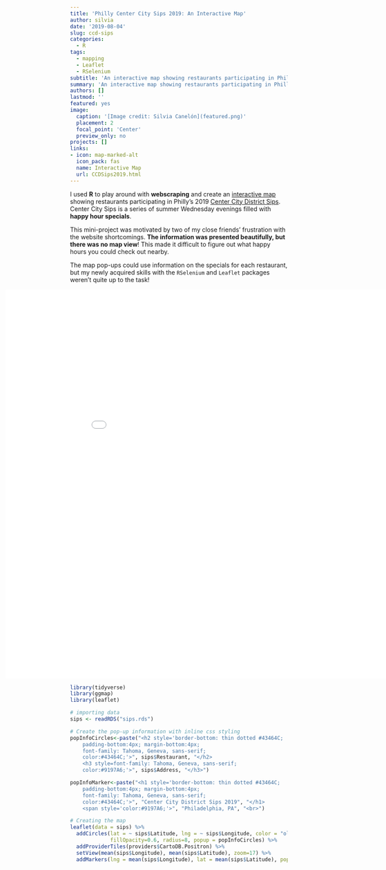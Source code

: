 ```yaml
---
title: 'Philly Center City Sips 2019: An Interactive Map'
author: silvia
date: '2019-08-04'
slug: ccd-sips
categories:
  - R
tags:
  - mapping
  - Leaflet
  - RSelenium
subtitle: 'An interactive map showing restaurants participating in Philly’s Center City District Sips 2019.'
summary: 'An interactive map showing restaurants participating in Philly’s Center City District Sips 2019.'
authors: []
lastmod: ''
featured: yes
image:
  caption: '[Image credit: Silvia Canelón](featured.png)'
  placement: 2
  focal_point: 'Center'
  preview_only: no
projects: []
links:
- icon: map-marked-alt
  icon_pack: fas
  name: Interactive Map
  url: CCDSips2019.html
---
```


I used **R** to play around with **webscraping** and create an [interactive map](https://spcanelon.github.io/CCDSips2019.html/) showing restaurants participating in Philly’s 2019 [Center City District Sips](https://centercityphila.org/explore-center-city/ccdsips). Center City Sips is a series of summer Wednesday evenings filled with **happy hour specials**.

This mini-project was motivated by two of my close friends' frustration with the website shortcomings. **The information was presented beautifully, but there was no map view**! This made it difficult to figure out what happy hours you could check out nearby.

The map pop-ups could use information on the specials for each restaurant, but my newly acquired skills with the `RSelenium` and `Leaflet` packages weren't quite up to the task!

<div style="align: center; margin-left: -150px;"> <iframe src="CCDSips2019.html" width="1000px" height="900px" frameborder="0"></iframe> </div> 

```r
library(tidyverse)
library(ggmap)
library(leaflet)

# importing data
sips <- readRDS("sips.rds")
```

```r
# Create the pop-up information with inline css styling
popInfoCircles<-paste("<h2 style='border-bottom: thin dotted #43464C;
    padding-bottom:4px; margin-bottom:4px;
    font-family: Tahoma, Geneva, sans-serif;
    color:#43464C;'>", sips$Restaurant, "</h2>
    <h3 style=font-family: Tahoma, Geneva, sans-serif;
    color:#9197A6;'>", sips$Address, "</h3>")

popInfoMarker<-paste("<h1 style='border-bottom: thin dotted #43464C;
    padding-bottom:4px; margin-bottom:4px;
    font-family: Tahoma, Geneva, sans-serif;
    color:#43464C;'>", "Center City District Sips 2019", "</h1>
    <span style='color:#9197A6;'>", "Philadelphia, PA", "<br>")

# Creating the map
leaflet(data = sips) %>%
  addCircles(lat = ~ sips$Latitude, lng = ~ sips$Longitude, color = "olivedrab",
             fillOpacity=0.6, radius=8, popup = popInfoCircles) %>%
  addProviderTiles(providers$CartoDB.Positron) %>%
  setView(mean(sips$Longitude), mean(sips$Latitude), zoom=17) %>%
  addMarkers(lng = mean(sips$Longitude), lat = mean(sips$Latitude), popup = popInfoMarker)
```
